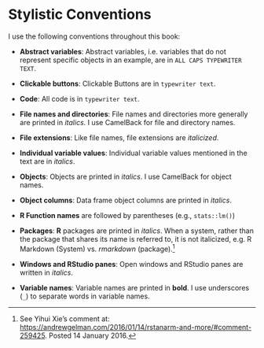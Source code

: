 # Stylistic Conventions {-}

I use the following conventions throughout this book:

-   **Abstract variables**: Abstract variables, i.e. variables that do not
represent specific objects in an example, are in `ALL CAPS TYPEWRITER TEXT`.

-   **Clickable buttons**: Clickable Buttons are in `typewriter text`.

-   **Code**: All code is in `typewriter text`.

-   **File names and directories**: File names and directories more generally are
printed in *italics*. I use CamelBack for file and directory names.

-   **File extensions**: Like file names, file extensions are *italicized*.

-   **Individual variable values**: Individual variable values mentioned in the
text are in *italics*.

-   **Objects**: Objects are printed in *italics*. I use CamelBack for object names.

-   **Object columns**: Data frame object columns are printed in *italics*.

-   **R Function names** are followed by parentheses (e.g., `stats::lm()`)

-   **Packages**: **R** packages are printed in *italics*. When a system, rather than the package that shares its name is referred to, it is not italicized, e.g. R Markdown (System) vs. *rmarkdown* (package).[^system_names]

-   **Windows and RStudio panes**: Open windows and RStudio panes are written in
*italics*.

-   **Variable names**: Variable names are printed in **bold**. I use underscores (`_`) to separate words in variable names.


[^system_names]: See Yihui Xie's comment at: <https://andrewgelman.com/2016/01/14/rstanarm-and-more/#comment-259425>. Posted 14 January 2016.